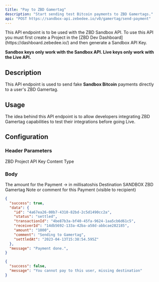 ```yaml
---
title: "Pay to ZBD Gamertag"
description: "Start sending test Bitcoin payments to ZBD Gamertags."
api: "POST https://sandbox-api.zebedee.io/v0/gamertag/send-payment"
---
```


<Info>
This API endpoint is to be used with the ZBD Sandbox API. To use this API you must first create a Project in the [ZBD Dev Dashboard](https://dashboard.zebedee.io/) and then generate a Sandbox API Key.

**Sandbox keys only work with the Sandbox API. Live keys only work with the Live API.**
</Info>

## Description

This API endpoint is used to send fake **Sandbox Bitcoin** payments directly to a user's ZBD Gamertag.

## Usage

The idea behind this API endpoint is to allow developers integrating ZBD Gamertag capabilities to test their integrations before going Live.

## Configuration

### Header Parameters

<ParamField required header="apikey" type="string">
  ZBD Project API Key
</ParamField>

<ParamField initialValue="application/json" header="Content-Type" type="string">
  Content Type
</ParamField>

### Body

<ParamField required body="amount" type="string">
  The amount for the Payment -> in millisatoshis
</ParamField>

<ParamField required body="gamertag" type="string">
  Destination SANDBOX ZBD Gamertag
</ParamField>

<ParamField initialValue="‎" body="description" type="string">
  Note or comment for this Payment (visible to recipient)
</ParamField>



<ResponseExample>

```json 200 Response
{
  "success": true,
  "data": {
    "id": "4a67ea26-00b7-4310-82bd-2c5d1490cc2a",
    "status": "settled",
    "transactionId": "4be87b3a-bf40-45fa-9624-1aa5cb6d61c5",
    "receiverId": "14db5692-133a-42ba-a58d-abbcae282185",
    "amount": "1000",
    "comment": "Sending to Gamertag",
    "settledAt": "2023-04-13T15:38:54.595Z"
  },
  "message": "Payment done.",
}
```

```json 400 Response
{
  "success": false,
  "message": "You cannot pay to this user, missing destination"
}
```

</ResponseExample>
